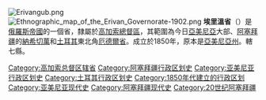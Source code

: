 [[File:Erivangub.png|right]]
[[File:Ethnographic_map_of_the_Erivan_Governorate-1902.png|thumb]]
'''埃里溫省'''（'''{{lang|ru|Эриванская губернія}}'''）是[[俄羅斯帝國|俄羅斯帝國]]的一個省，隸屬於[[高加索總督區|高加索總督區]]，其範圍為今日[[亞美尼亞|亞美尼亞]]大部、[[阿塞拜疆|阿塞拜疆]]的[[納希切萬|納希切萬]]和[[土耳其|土耳其]]東北角[[厄德爾省|厄德爾省]]。成立於1850年，原本是[[亞美尼亞州|亞美尼亞州]]。轄七縣。

{{commonscat|Erivan Governorate}}

{{ImpRussia}}
[[Category:高加索总督区辖省|Category:高加索总督区辖省]]
[[Category:阿塞拜疆行政区划史|Category:阿塞拜疆行政区划史]]
[[Category:亚美尼亚行政区划史|Category:亚美尼亚行政区划史]]
[[Category:土耳其行政区划史|Category:土耳其行政区划史]]
[[Category:1850年代建立的行政区划|Category:1850年代建立的行政区划]]
[[Category:亚美尼亚现代史|Category:亚美尼亚现代史]]
[[Category:阿塞拜疆现代史|Category:阿塞拜疆现代史]]
[[Category:20世纪阿塞拜疆|Category:20世纪阿塞拜疆]]